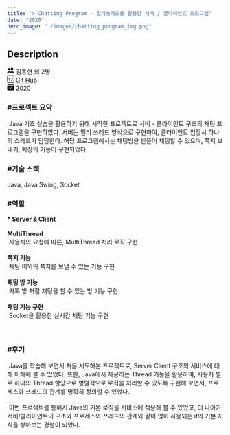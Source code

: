 ```yaml
---
title: "> Chatting Program - 멀티쓰레드를 활용한 서버 / 클라이언트 프로그램"
date: "2020"
hero_image: "./images/chatting_program_img.png"
---
```


<h2> Description</h2>

<div className="postInfo">
<svg xmlns="http://www.w3.org/2000/svg" width="16" height="16" fill="currentColor" class="bi bi-people-fill" viewBox="0 0 16 16">
  <path d="M7 14s-1 0-1-1 1-4 5-4 5 3 5 4-1 1-1 1H7zm4-6a3 3 0 1 0 0-6 3 3 0 0 0 0 6z"/>
  <path fill-rule="evenodd" d="M5.216 14A2.238 2.238 0 0 1 5 13c0-1.355.68-2.75 1.936-3.72A6.325 6.325 0 0 0 5 9c-4 0-5 3-5 4s1 1 1 1h4.216z"/>
  <path d="M4.5 8a2.5 2.5 0 1 0 0-5 2.5 2.5 0 0 0 0 5z"/>
</svg>
김동현 외 2명
</div>


<div className="postInfo">
<svg xmlns="http://www.w3.org/2000/svg" width="16" height="16" fill="currentColor" class="bi bi-code-square" viewBox="0 0 16 16">
  <path d="M14 1a1 1 0 0 1 1 1v12a1 1 0 0 1-1 1H2a1 1 0 0 1-1-1V2a1 1 0 0 1 1-1h12zM2 0a2 2 0 0 0-2 2v12a2 2 0 0 0 2 2h12a2 2 0 0 0 2-2V2a2 2 0 0 0-2-2H2z"/>
  <path d="M6.854 4.646a.5.5 0 0 1 0 .708L4.207 8l2.647 2.646a.5.5 0 0 1-.708.708l-3-3a.5.5 0 0 1 0-.708l3-3a.5.5 0 0 1 .708 0zm2.292 0a.5.5 0 0 0 0 .708L11.793 8l-2.647 2.646a.5.5 0 0 0 .708.708l3-3a.5.5 0 0 0 0-.708l-3-3a.5.5 0 0 0-.708 0z"/>
</svg>
 <a href="https://github.com/kimdonghyeon3/chatting-program">Git Hub</a>
</div>


<div className="postInfo">
<svg xmlns="http://www.w3.org/2000/svg" width="16" height="16" fill="currentColor" class="bi bi-calendar-check-fill" viewBox="0 0 16 16">
  <path d="M4 .5a.5.5 0 0 0-1 0V1H2a2 2 0 0 0-2 2v1h16V3a2 2 0 0 0-2-2h-1V.5a.5.5 0 0 0-1 0V1H4V.5zM16 14V5H0v9a2 2 0 0 0 2 2h12a2 2 0 0 0 2-2zm-5.146-5.146-3 3a.5.5 0 0 1-.708 0l-1.5-1.5a.5.5 0 0 1 .708-.708L7.5 10.793l2.646-2.647a.5.5 0 0 1 .708.708z"/>
</svg>
2020
</div>

<h3> #프로젝트 요약 </h3>
<div>
    &nbsp;Java 기초 실습을 활용하기 위해 시작한 프로젝트로 서버 - 클라이언트 구조의 채팅 프로그램을 구현하였다.
    서버는 멀티 쓰레드 방식으로 구현하여, 클라이언트 입장시 하나의 스레드가 담당한다.
    해당 프로그램에서는 채팅방을 만들어 채팅할 수 있으며, 쪽지 보내기, 퇴장의 기능이 구현되었다.
</div>

<h3> #기술 스택 </h3>
<div>
    Java, Java Swing, Socket
</div>

<h3> #역할 </h3>
<div>
    <strong>* Server & Client</strong>
    <br/><br/>
    <strong>MultiThread</strong><br/> &nbsp;사용자의 요청에 따른, MultiThread 처리 로직 구현
    <br/><br/>
    <strong>쪽지 기능</strong><br/>&nbsp;채팅 이외의 쪽지를 보낼 수 있는 기능 구현
    <br/><br/>
    <strong>채팅 방 기능</strong><br/> &nbsp;카톡 방 처럼 채팅을 할 수 있는 방 기능 구현
    <br/><br/>
    <strong>채팅 기능 구현</strong><br/> &nbsp;Socket을 활용한 실시간 채팅 기능 구현
    <br/><br/><br/>
</div>

<h3> #후기 </h3>
<div>
    &nbsp;Java를 학습해 보면서 처음 시도해본 프로젝트로, Server Client 구조의 서비스에 대해 이해해 볼 수 있었다.
    또한, Java에서 제공하는 Thread 기능을 활용하여, 사용자 별로 하나의 Thread 할당으로 병렬적으로
    로직을 처리할 수 있도록 구현해 보면서, 프로세스와 쓰레드의 관계를 명확히 정의할 수 있었다.
    <br/><br/>
    &nbsp;이번 프로젝트를 통해서 Java의 기본 로직을 서비스에 적용해 볼 수 있었고, 더 나아가 서비/클라이언트의 구조와
    프로세스와 쓰레드의 관계와 같이 많이 사용되는 it의 기본 지식을 쌓아보는 경험이 되었다.

</div>
